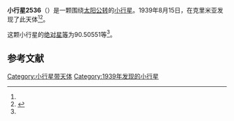 {{Infobox planet
| bgcolour = #FFFFC0
| name = 2536 Kozyrev
| symbol = 
| image = 
| caption = 
| discovery = yes
| discovery_ref = 
| discoverer = {{link-en|格里·尼明|Grigory Neujmin}}
| discovery_site = [[克里米亚|克里米亚]] 
| discovered = 1939年8月15日
| designations = yes
| mp_name = 
| named_after = 
| alt_names = 1939 PJ/ 1943 YB / 1943 YC / 1949 KV / 1967 PC / 1974 QQ / 1981 RK
| mp_category = [[主带小行星|主带小行星]]
| orbit_ref = <ref name="a">[http://ssd.jpl.nasa.gov/sbdb.cgi?sstr=2536 2536 Kozyrev] {{Wayback|url=http://ssd.jpl.nasa.gov/sbdb.cgi?sstr=2536 |date=20200820021008 }}，小行星數據庫瀏覽器（JPL Small-Body Database Browser）－[[美国国家航空航天局|美国国家航空航天局]]喷气推进实验室</ref>
| epoch = 2456400.5 (2013年4月18日更新)
| aphelion = {{convert|2.8297857|AU|km|3|abbr=on|lk=out}}
| perihelion = {{convert|1.7824657|AU|km|3|abbr=on}}
| semimajor = {{convert|2.3061257|AU|km|3|abbr=on}}
| eccentricity = 0.2270735
| period = 1279.154189 [[日|日]]<br />3.5[[儒略年|儒略年]]
| avg_speed = 
| inclination = 4.86819
| asc_node = 275.19866
| mean_anomaly = 
| arg_peri = 90.50551
| satellites = 
| physical_characteristics = yes
| dimensions = 
| mass = 
| density = 
| surface_grav = 
| escape_velocity = 
| sidereal_day = 
| axial_tilt = 
| pole_ecliptic_lat = 
| pole_ecliptic_lon = 
| albedo = 
| temperatures= 
| temp_name1 = 
| mean_temp_1 = 
| max_temp_1 = 
| temp_name2 = 
| max_temp_2 = 
| spectral_type = 
| abs_magnitude = 90.50551
}}

'''小行星2536'''（{{lang-en|2536 Kozyrev}}）是一颗围绕[[太阳|太阳]][[公转|公转]]的[[小行星|小行星]]。1939年8月15日，{{link-en|格里·尼明|Grigory Neujmin}}在克里米亚发现了此天体<ref name="a" /><ref>{{cite news|title=小行星列表|url=http://cfa-www.harvard.edu/iau/lists/NumberedMPs.txt|accessdate=2013-07-08|newspaper=哈佛大学|archive-date=2008-05-17|archive-url=https://web.archive.org/web/20080517010638/http://cfa-www.harvard.edu/iau/lists/NumberedMPs.txt|dead-url=no}}</ref>。

这颗小行星的[[绝对星等|绝对星等]]为90.50551等<ref name="a" />。

==参考文献==
{{reflist}}
{{Minor Planet Number|[[小行星2535|小行星2535]]|[[小行星2537|小行星2537]]}}

{{小天体}}

[[Category:小行星带天体|Category:小行星带天体]]
[[Category:1939年发现的小行星|Category:1939年发现的小行星]]

{{asteroid-stub}}